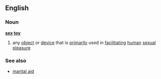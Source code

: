 ==English==
===Noun===
{{wikipedia}}
'''[[sex]] [[toy]]'''
# any [[object]] or [[device]] that is [[primarily]] used in [[facilitating]] [[human]] [[sexual]] [[pleasure]]
===See also===
*[[marital aid]]